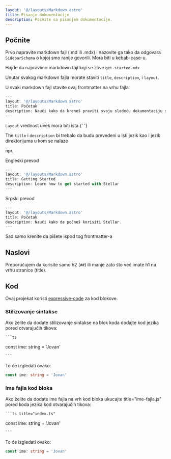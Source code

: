 ```yaml
---
layout: '@/layouts/Markdown.astro'
title: Pisanje dokumentacije
description: Počnite sa pisanjem dokumentacije.
---
```


## Počnite

Prvo napravite markdown fajl (.md ili .mdx) i nazovite ga tako da odgovara <code>SidebarSchema</code> o kojoj smo ranije govorili.
Mora biti u kebab-case-u.

Hajde da napravimo markdown fajl koji se zove <code>get-started.mdx</code>

Unutar svakog markdown fajla morate staviti <code>title</code>, <code>description</code>, i <code>layout</code>.

U svaki markdown fajl stavite ovaj frontmatter na vrhu fajla:

```ts title="src/pages/sr/getting-started.mdx"
---
layout: '@/layouts/Markdown.astro'
title: Početak
description: Nauči kako da kreneš praviti svoju sledeću dokumentaciju sa Stellar-om.
---
```

<code>Layout</code> vrednost uvek mora biti ista.{' '}

The <code>title</code> i <code>description</code> bi trebalo
da budu prevedeni u isti jezik kao i jezik direktorijuma u kom se nalaze

npr.

Engleski prevod

```ts title="src/pages/en/getting-started.mdx"
---
layout: '@/layouts/Markdown.astro'
title: Getting Started
description: Learn how to get started with Stellar
---
```

Srpski prevod

```ts title="src/pages/sr/getting-started.mdx"
---
layout: '@/layouts/Markdown.astro'
title: Početak
description: Nauči kako da počneš korisiti Stellar.
---
```

Sad samo krenite da pišete ispod tog frontmatter-a

## Naslovi

Preporučujem da korisite samo h2 (<code>##</code>) ili manje zato što već imate h1 na vrhu stranice (title).

## Kod

Ovaj projekat koristi [expressive-code](https://expressive-code.com/) za kod blokove.

### Stilizovanje sintakse

Ako želite da dodate stilizovanje sintakse na blok koda dodajte kod jezika pored otvarajućih tikova:

<code>```ts</code>

const ime: string = 'Jovan'

<code>```</code>

To će izgledati ovako:

```ts
const ime: string = 'Jovan'
```

### Ime fajla kod bloka

Ako želite da dodate ime fajla na vrh kod bloka ukucajte title="ime-fajla.js" pored koda jezika kod otvarajućih tikova:

<code>```ts title="index.ts"</code>

const ime: string = 'Jovan'

<code>```</code>

To će izgledati ovako:

```ts title="index.ts"
const ime: string = 'Jovan'
```

